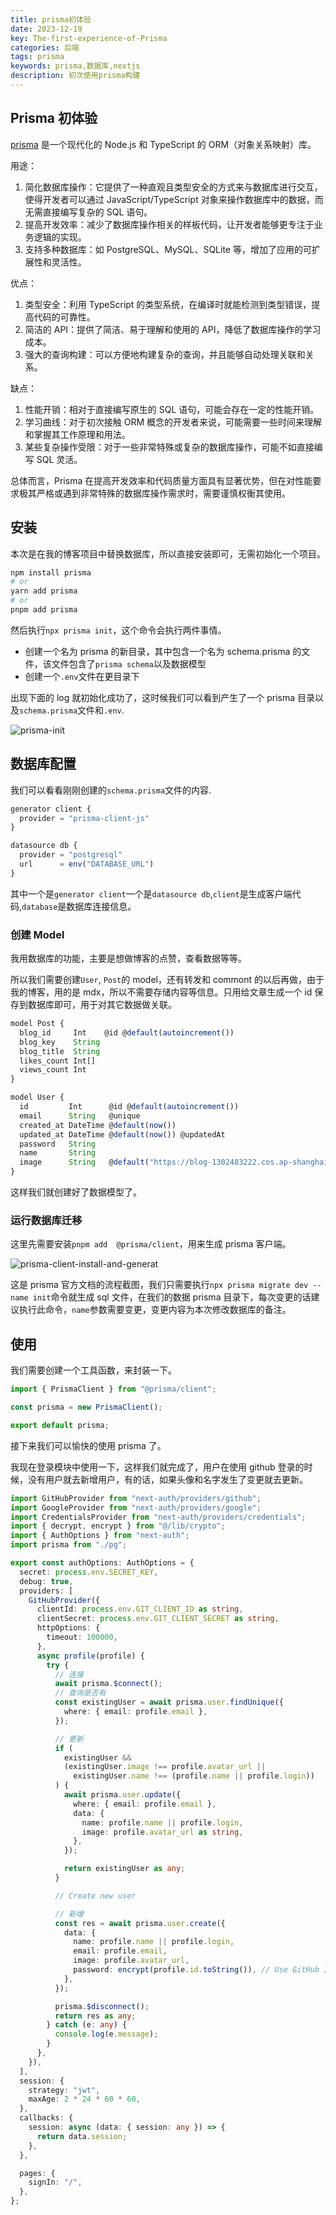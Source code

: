 ```yaml
---
title: prisma初体验
date: 2023-12-19
key: The-first-experience-of-Prisma
categories: 后端
tags: prisma
keywords: prisma,数据库,nextjs
description: 初次使用prisma构建
---
```



<TOCInline toc={props.toc} exclude="Overview" heading={4} />

## Prisma 初体验

[prisma](https://www.prisma.io/docs/getting-started) 是一个现代化的 Node.js 和 TypeScript 的 ORM（对象关系映射）库。

用途：

1. 简化数据库操作：它提供了一种直观且类型安全的方式来与数据库进行交互，使得开发者可以通过 JavaScript/TypeScript 对象来操作数据库中的数据，而无需直接编写复杂的 SQL 语句。
2. 提高开发效率：减少了数据库操作相关的样板代码，让开发者能够更专注于业务逻辑的实现。
3. 支持多种数据库：如 PostgreSQL、MySQL、SQLite 等，增加了应用的可扩展性和灵活性。

优点：

1. 类型安全：利用 TypeScript 的类型系统，在编译时就能检测到类型错误，提高代码的可靠性。
2. 简洁的 API：提供了简洁、易于理解和使用的 API，降低了数据库操作的学习成本。
3. 强大的查询构建：可以方便地构建复杂的查询，并且能够自动处理关联和关系。

缺点：

1. 性能开销：相对于直接编写原生的 SQL 语句，可能会存在一定的性能开销。
2. 学习曲线：对于初次接触 ORM 概念的开发者来说，可能需要一些时间来理解和掌握其工作原理和用法。
3. 某些复杂操作受限：对于一些非常特殊或复杂的数据库操作，可能不如直接编写 SQL 灵活。

总体而言，Prisma 在提高开发效率和代码质量方面具有显著优势，但在对性能要求极其严格或遇到非常特殊的数据库操作需求时，需要谨慎权衡其使用。

## 安装

本次是在我的博客项目中替换数据库，所以直接安装即可，无需初始化一个项目。

```bash
npm install prisma
# or
yarn add prisma
# or
pnpm add prisma
```

然后执行`npx prisma init`，这个命令会执行两件事情。

- 创建一个名为 prisma 的新目录，其中包含一个名为 schema.prisma 的文件，该文件包含了`prisma schema`以及数据模型
- 创建一个`.env`文件在更目录下

出现下面的 log 就初始化成功了，这时候我们可以看到产生了一个 prisma 目录以及`schema.prisma`文件和`.env`.

![prisma-init](https://blog-offical-1302483222.cos.ap-guangzhou.myqcloud.com/prisma-init.png?q-sign-algorithm=sha1&q-ak=AKIDrRaYms09JN-8iUaayQJW7tpvkn7KXciZEdcszE6tEgaTHbzJEDonHvDIaZrZhp9r&q-sign-time=1724999654;1725003254&q-key-time=1724999654;1725003254&q-header-list=&q-url-param-list=&q-signature=2805620d429687527db74ffddf112a2a899deae1&x-cos-security-token=k2uU2nfnAZdPkl0nsWsrAuxLJB6vZq1ae18dd34ed7be6d50e8c113d91dc1f5f3009mJHc-APpMxNUNJ1eib6zg1d779NIXA5t_f52SXt5OXut4ozjq5dkU9KA5P13WVFyQiIQW8AwDZz-Rw4XnuKVOzeojSaKXngjErCZkyWbaF-exLXBTwSTYVvTFXbgSNZLZzZw3k_O2UByXp_4V2pmHdUks81Nde34xI3XRZN_5nY3YKG2lvv4CyX_HAZBu&imageMogr2/interlace/0|watermark/2/text/5rGq5rWp/font/c2ltZmFuZ-S7v-Wuiy50dGY/fontsize/24/fill/Izk5MDA2Ng/dissolve/100/shadow/0/gravity/southeast/dx/20/dy/20)

## 数据库配置

我们可以看看刚刚创建的`schema.prisma`文件的内容.

```js
generator client {
  provider = "prisma-client-js"
}

datasource db {
  provider = "postgresql"
  url      = env("DATABASE_URL")
}

```

其中一个是`generator client`一个是`datasource db`,`client`是生成客户端代码,`database`是数据库连接信息。

### 创建 Model

我用数据库的功能，主要是想做博客的点赞，查看数据等等。

所以我们需要创建`User`, `Post`的 model，还有转发和 commont 的以后再做，由于我的博客，用的是 mdx，所以不需要存储内容等信息。只用给文章生成一个 id 保存到数据库即可，用于对其它数据做关联。

```ts
model Post {
  blog_id     Int    @id @default(autoincrement())
  blog_key    String
  blog_title  String
  likes_count Int[]
  views_count Int
}

model User {
  id         Int      @id @default(autoincrement())
  email      String   @unique
  created_at DateTime @default(now())
  updated_at DateTime @default(now()) @updatedAt
  password   String
  name       String
  image      String   @default("https://blog-1302483222.cos.ap-shanghai.myqcloud.com/images.jpg")
}

```

这样我们就创建好了数据模型了。

### 运行数据库迁移

这里先需要安装`pnpm add  @prisma/client`，用来生成 prisma 客户端。

![prisma-client-install-and-generat](https://blog-offical-1302483222.cos.ap-guangzhou.myqcloud.com/prisma-client-install-and-generate-ece3e0733edc615e416d6d654c05e980.png)

这是 prisma 官方文档的流程截图，我们只需要执行`npx prisma migrate dev --name init`命令就生成 sql 文件，在我们的数据 prisma 目录下，每次变更的话建议执行此命令，`name`参数需要变更，变更内容为本次修改数据库的备注。

## 使用

我们需要创建一个工具函数，来封装一下。

```ts
import { PrismaClient } from "@prisma/client";

const prisma = new PrismaClient();

export default prisma;
```

接下来我们可以愉快的使用 prisma 了。

我现在登录模块中使用一下，这样我们就完成了，用户在使用 github 登录的时候，没有用户就去新增用户，有的话，如果头像和名字发生了变更就去更新。

```ts
import GitHubProvider from "next-auth/providers/github";
import GoogleProvider from "next-auth/providers/google";
import CredentialsProvider from "next-auth/providers/credentials";
import { decrypt, encrypt } from "@/lib/crypto";
import { AuthOptions } from "next-auth";
import prisma from "./pg";

export const authOptions: AuthOptions = {
  secret: process.env.SECRET_KEY,
  debug: true,
  providers: [
    GitHubProvider({
      clientId: process.env.GIT_CLIENT_ID as string,
      clientSecret: process.env.GIT_CLIENT_SECRET as string,
      httpOptions: {
        timeout: 100000,
      },
      async profile(profile) {
        try {
          // 连接
          await prisma.$connect();
          // 查询是否有
          const existingUser = await prisma.user.findUnique({
            where: { email: profile.email },
          });

          // 更新
          if (
            existingUser &&
            (existingUser.image !== profile.avatar_url ||
              existingUser.name !== (profile.name || profile.login))
          ) {
            await prisma.user.update({
              where: { email: profile.email },
              data: {
                name: profile.name || profile.login,
                image: profile.avatar_url as string,
              },
            });

            return existingUser as any;
          }

          // Create new user

          // 新增
          const res = await prisma.user.create({
            data: {
              name: profile.name || profile.login,
              email: profile.email,
              image: profile.avatar_url,
              password: encrypt(profile.id.toString()), // Use GitHub ID as default password
            },
          });

          prisma.$disconnect();
          return res as any;
        } catch (e: any) {
          console.log(e.message);
        }
      },
    }),
  ],
  session: {
    strategy: "jwt",
    maxAge: 2 * 24 * 60 * 60,
  },
  callbacks: {
    session: async (data: { session: any }) => {
      return data.session;
    },
  },

  pages: {
    signIn: "/",
  },
};
```

